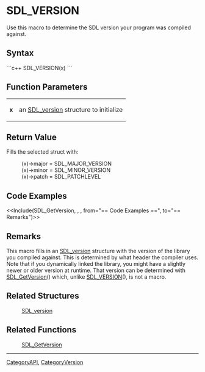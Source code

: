 <!-- pragma section-numbers off -->
<!-- pragma disable-camelcase -->

= SDL_VERSION =
Use this macro to determine the SDL version your program was compiled against.


== Syntax ==
```c++
SDL_VERSION(x)
```

== Function Parameters ==
{|
|'''x'''
|an [[SDL_version]] structure to initialize
|}

== Return Value ==
Fills the selected struct with:
: (x)->major = SDL_MAJOR_VERSION
: (x)->minor = SDL_MINOR_VERSION
: (x)->patch = SDL_PATCHLEVEL

== Code Examples ==
<<Include(SDL_GetVersion, , , from="== Code Examples ==", to="== Remarks")>>

== Remarks ==
This macro fills in an [[SDL_version]] structure with the version of the library you compiled against. This is determined by what header the compiler uses. Note that if you dynamically linked the library, you might have a slightly newer or older version at runtime. That version can be determined with [[SDL_GetVersion]]() which, unlike [[SDL_VERSION]](), is not a macro.  

== Related Structures ==
:[[SDL_version]]

== Related Functions ==
:[[SDL_GetVersion]]

----
[[CategoryAPI]], [[CategoryVersion]]
